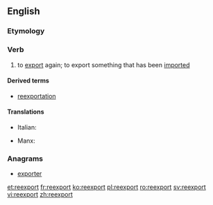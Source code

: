 ==English==

===Etymology===
{{prefix|re|export}}

===Verb===
{{en-verb|reexport|ed}}

# to [[export]] again; to export something that has been [[import]]ed

====Derived terms====
* [[reexportation]]

====Translations====
{{trans-top|to export again}}
* Italian: {{t|it|riesportare}}
{{trans-mid}}
* Manx: {{t|gv|aa-assphurtee}}
{{trans-bottom}}

===Anagrams===
* [[exporter#English|exporter]]

[[et:reexport]]
[[fr:reexport]]
[[ko:reexport]]
[[pl:reexport]]
[[ro:reexport]]
[[sv:reexport]]
[[vi:reexport]]
[[zh:reexport]]